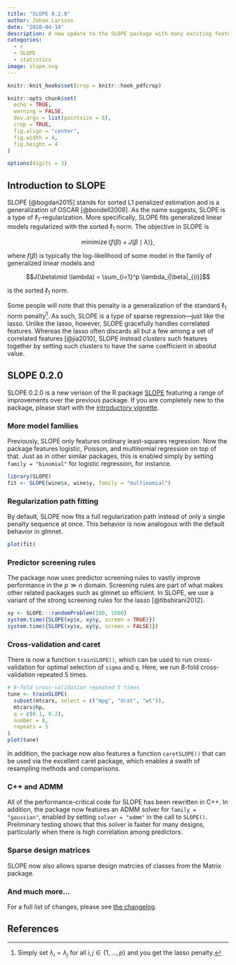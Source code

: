 ```yaml
---
title: "SLOPE 0.2.0"
author: Johan Larsson
date: "2020-04-14"
description: A new update to the SLOPE package with many exciting features.
categories:
  - r
  - SLOPE
  - statistics
image: slope.svg
---
```


```r
knitr::knit_hooks$set(crop = knitr::hook_pdfcrop)

knitr::opts_chunk$set(
  echo = TRUE,
  warning = FALSE,
  dev.args = list(pointsize = 8),
  crop = TRUE,
  fig.align = "center",
  fig.width = 4,
  fig.height = 4
)

options(digits = 3)
```

## Introduction to SLOPE

SLOPE [@bogdan2015] stands for sorted L1 penalized estimation and
is a generalization of OSCAR [@bondell2008]. As the name 
suggests, SLOPE
is a type of $\ell_1$-regularization. More specifically, SLOPE fits 
generalized linear models regularized with the sorted $\ell_1$ norm. The
objective in SLOPE is

$$
\operatorname{minimize}\left\{ f(\beta) + J(\beta \mid \lambda)\right\},
$$

where $f(\beta)$ is typically the log-likelihood of some model in the 
family of generalized linear models and 

$$J(\beta\mid \lambda) = \sum_{i=1}^p \lambda_i|\beta|_{(i)}$$

is the
sorted $\ell_1$ norm.

Some people will note that this penalty is a generalization
of the standard $\ell_1$ norm penalty[^1]. As such,
SLOPE is a type of sparse regression---just like the lasso. Unlike the lasso,
however, SLOPE gracefully handles correlated features.
Whereas the lasso often discards all but a few among a set of 
correlated features [@jia2010], 
SLOPE instead *clusters* such features together by setting such clusters to
have the same coefficient in absolut value.

[^1]: Simply set $\lambda_i = \lambda_j$ for all $i,j \in \{1,\dots,p\}$ and you get the lasso penalty.

## SLOPE 0.2.0

SLOPE 0.2.0 is a new verison of the R package
[SLOPE](https://CRAN.R-project.org/package=SLOPE) featuring a range of
improvements over the previous package. If you are completely new to the 
package, please start with the [introductory vignette](https://jolars.github.io/SLOPE/articles/introduction.html).

### More model families

Previously, SLOPE only features ordinary least-squares regression. Now the
package features logistic, Poisson, and multinomial regression on top of that.
Just as in other similar packages, this is enabled simply by
setting `family = "binomial"` for logistic regression, for instance.

```r
library(SLOPE)
fit <- SLOPE(wine$x, wine$y, family = "multinomial")
```

### Regularization path fitting

By default, SLOPE now fits a full regularization path instead of
only a single penalty sequence at once. This behavior is now analogous with the 
default behavior in glmnet.

```r
plot(fit)
```

### Predictor screening rules

The package now uses predictor screening rules to vastly improve performance
in the $p \gg n$ domain. Screening rules are part of what makes
other related packages such as glmnet so efficient. In SLOPE, we use a
variant of the strong screening rules for the lasso [@tibshirani2012].

```r
xy <- SLOPE:::randomProblem(100, 1000)
system.time({SLOPE(xy$x, xy$y, screen = TRUE)})
system.time({SLOPE(xy$x, xy$y, screen = FALSE)})
```

### Cross-validation and caret

There is now a function `trainSLOPE()`, which can be used to run
cross-validation for optimal selection of `sigma` and `q`. Here, we run
8-fold cross-validation repeated 5 times.

```r
# 8-fold cross-validation repeated 5 times
tune <- trainSLOPE(
  subset(mtcars, select = c("mpg", "drat", "wt")),
  mtcars$hp,
  q = c(0.1, 0.2),
  number = 8,
  repeats = 5
)
plot(tune)
```

In addition, the package now also features a function `caretSLOPE()` that
can be used via the excellent caret package, which enables a swath
of resampling methods and comparisons.

### C++ and ADMM

All of the performance-critical code for SLOPE has been rewritten in 
C++. In addition, the package now features an ADMM solver for
`family = "gaussian"`, enabled by setting `solver = "admm"` in the call
to `SLOPE()`. Preliminary testing shows that this solver is faster for
many designs, particularly when there is high correlation among predictors.

### Sparse design matrices

SLOPE now also allows sparse design matrcies of classes from the Matrix package.

### And much more...

For a full list of changes, please
see [the changelog](https://jolars.github.io/SLOPE/news/index.html#slope-0-2-0-unreleased).

## References

